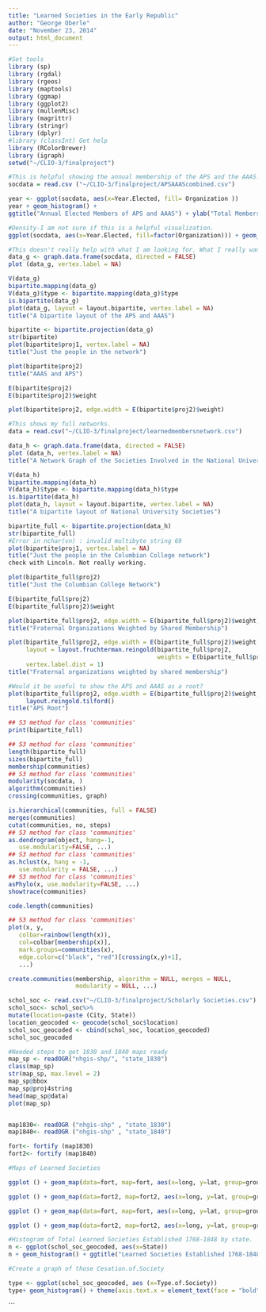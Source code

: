 ```yaml
---
title: "Learned Societies in the Early Republic"
author: "George Oberle"
date: "November 23, 2014"
output: html_document
---
```


```r
#Set tools
library (sp)
library (rgdal)
library (rgeos)
library (maptools)
library (ggmap)
library (ggplot2)
library (mullenMisc)
library (magrittr)
library (stringr)
library (dplyr)
#library (classInt) Get help
library (RColorBrewer)
library (igraph)
setwd("~/CLIO-3/finalproject")
```

```r
#This is helpful showing the annual membership of the APS and the AAAS. It shows patterns of growth of the members.
socdata = read.csv ("~/CLIO-3/finalproject/APSAAAScombined.csv")

year <- ggplot(socdata, aes(x=Year.Elected, fill= Organization ))
year + geom_histogram() +
ggtitle("Annual Elected Members of APS and AAAS") + ylab("Total Members Elected")

#Density-I am not sure if this is a helpful visualization. 
ggplot(socdata, aes(x=Year.Elected, fill=factor(Organization))) + geom_density()

```

```r
#This doesn't really help with what I am looking for. What I really want is the numbers of common members of the APS and AAAS
data_g <- graph.data.frame(socdata, directed = FALSE)
plot (data_g, vertex.label = NA)

V(data_g)
bipartite.mapping(data_g)
V(data_g)$type <- bipartite.mapping(data_g)$type
is.bipartite(data_g)
plot(data_g, layout = layout.bipartite, vertex.label = NA)
title("A bipartite layout of the APS and AAAS")

bipartite <- bipartite.projection(data_g)
str(bipartite)
plot(bipartite$proj1, vertex.label = NA)
title("Just the people in the network")

plot(bipartite$proj2)
title("AAAS and APS")

E(bipartite$proj2)
E(bipartite$proj2)$weight

plot(bipartite$proj2, edge.width = E(bipartite$proj2)$weight)
```

```r
#This shows my full networks.
data = read.csv("~/CLIO-3/finalproject/learnedmembersnetwork.csv")

data_h <- graph.data.frame(data, directed = FALSE)
plot (data_h, vertex.label = NA)
title("A Network Graph of the Societies Involved in the National University")

V(data_h)
bipartite.mapping(data_h)
V(data_h)$type <- bipartite.mapping(data_h)$type
is.bipartite(data_h)
plot(data_h, layout = layout.bipartite, vertex.label = NA)
title("A bipartite layout of National University Societies")

bipartite_full <- bipartite.projection(data_h)
str(bipartite_full)
#Error in nchar(vn) : invalid multibyte string 69
plot(bipartite$proj1, vertex.label = NA)
title("Just the people in the Columbian College network")
check with Lincoln. Not really working.

plot(bipartite_full$proj2)
title("Just the Columbian College Network")

E(bipartite_full$proj2)
E(bipartite_full$proj2)$weight

plot(bipartite_full$proj2, edge.width = E(bipartite_full$proj2)$weight)
title("Fraternal Organizations Weighted by Shared Membership")

plot(bipartite_full$proj2, edge.width = E(bipartite_full$proj2)$weight,
     layout = layout.fruchterman.reingold(bipartite_full$proj2, 
                                          weights = E(bipartite_full$proj2)$weight),
     vertex.label.dist = 1)
title("Fraternal organizations weighted by shared membership")

#Would it be useful to show the APS and AAAS as a root?
plot(bipartite_full$proj2, edge.width = E(bipartite_full$proj2)$weight,
     layout.reingold.tilford()
title("APS Root")
```


```r
## S3 method for class 'communities'
print(bipartite_full)

## S3 method for class 'communities'
length(bipartite_full)
sizes(bipartite_full)
membership(communities)
## S3 method for class 'communities'
modularity(socdata, )
algorithm(communities)
crossing(communities, graph)

is.hierarchical(communities, full = FALSE)
merges(communities)
cutat(communities, no, steps)
## S3 method for class 'communities'
as.dendrogram(object, hang=-1,
   use.modularity=FALSE, ...)
## S3 method for class 'communities'
as.hclust(x, hang = -1,
   use.modularity = FALSE, ...)
## S3 method for class 'communities'
asPhylo(x, use.modularity=FALSE, ...)
showtrace(communities)

code.length(communities)

## S3 method for class 'communities'
plot(x, y,
   colbar=rainbow(length(x)),
   col=colbar[membership(x)],
   mark.groups=communities(x),
   edge.color=c("black", "red")[crossing(x,y)+1],
   ...)

create.communities(membership, algorithm = NULL, merges = NULL,
                   modularity = NULL, ...)
```



```r
schol_soc <- read.csv("~/CLIO-3/finalproject/Scholarly Societies.csv")       
schol_soc<- schol_soc%>%
mutate(location=paste (City, State))
location_geocoded <- geocode(schol_soc$location)
schol_soc_geocoded <- cbind(schol_soc, location_geocoded)
schol_soc_geocoded

#Needed steps to get 1830 and 1840 maps ready
map_sp <- readOGR("nhgis-shp/", "state_1830")
class(map_sp)
str(map_sp, max.level = 2)
map_sp@bbox
map_sp@proj4string
head(map_sp@data)
plot(map_sp)


map1830<- readOGR ("nhgis-shp" , "state_1830")
map1840<- readOGR ("nhgis-shp" , "state_1840")

fort<- fortify (map1830)
fort2<- fortify (map1840)

```


```r
#Maps of Learned Societies

ggplot () + geom_map(data=fort, map=fort, aes(x=long, y=lat, group=group, map_id=id), color="black", fill="white") +geom_point(data=schol_soc_geocoded, aes (x=lon, y=lat), color="red") + coord_map()

ggplot () + geom_map(data=fort2, map=fort2, aes(x=long, y=lat, group=group, map_id=id), color="black", fill="light grey") +geom_point(data=schol_soc_geocoded, size= 3, aes (x=lon, y=lat), color="blue") + coord_map()

ggplot () + geom_map(data=fort, map=fort, aes(x=long, y=lat, group=group, map_id=id), color="black", fill="white") +geom_point(data=schol_soc_geocoded, aes (x=lon, y=lat, color=factor(Date.Established)) ) + coord_map()

ggplot () + geom_map(data=fort2, map=fort2, aes(x=long, y=lat, group=group, map_id=id), color="grey", fill="white") +geom_point(data=schol_soc_geocoded, size=3, aes (x=lon, y=lat, color=factor(Type.of.Society)) ) + coord_map()

```

```r
#Histogram of Total Learned Societies Established 1768-1848 by state.
n <- ggplot(schol_soc_geocoded, aes(x=State))
n + geom_histogram() + ggtitle("Learned Societies Established 1768-1848") + ylab("Total Established")

#Create a graph of those Cesation.of.Society

type <- ggplot(schol_soc_geocoded, aes (x=Type.of.Society))
type+ geom_histogram() + theme(axis.text.x = element_text(face = "bold", angle = 60, hjust = 1, size = 8)) +ggtitle("Learned Societies by Type") + ylab("Total Established") + xlab ("Type of Society")
```
```

